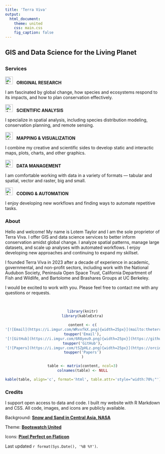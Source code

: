 ```yaml
---
title: 'Terra Viva'
output:
  html_document:
    theme: united
    css: main.css
    fig_caption: false
---
```


## GIS and Data Science for the Living Planet

## {.tabset .tabset-fade .tabset-pills}

### Services

![Research](https://i.imgur.com/RTyvYTX.png){width=25px} $~$ **ORIGINAL RESEARCH**

I am fascinated by global change, how species and ecosystems respond to its impacts, and how to plan conservation effectively.
<br>

![Analysis](https://i.imgur.com/FYvZsPV.png){width=25px} $~$ **SCIENTIFIC ANALYSIS**

I specialize in spatial analysis, including species distribution modeling, conservation planning, and remote sensing.
<br>

![Visualization](https://i.imgur.com/HAUEjvx.png){width=25px} $~$ **MAPPING & VISUALIZATION**

I combine my creative and scientific sides to develop static and interactic maps, plots, charts, and other graphics.
<br>

![Data](https://i.imgur.com/JOF7gzK.png){width=25px} $~$ **DATA MANAGEMENT**

I am comfortable working with data in a variety of formats --- tabular and spatial, vector and raster, big and small.
<br>

![Automation](https://i.imgur.com/7AzbJS1.png){width=25px} $~$ **CODING & AUTOMATION**

I enjoy developing new workflows and finding ways to automate repetitive tasks.
<br>

### About

Hello and welcome! My name is Lotem Taylor and I am the sole proprietor of Terra Viva. I offer GIS and data science services to better inform conservation amidst global change. I analyze spatial patterns, manage large datasets, and scale up analyses with automated workflows. I enjoy developing new approaches and continuing to expand my skillset.

I founded Terra Viva in 2023 after a decade of experience in academic, governmental, and non-profit sectors, including work with the National Audubon Society, Peninsula Open Space Trust, California Department of Fish and Wildlife, and Bartolome and Brashares Groups at UC Berkeley.

I would be excited to work with you. Please feel free to contact me with any questions or requests.

<br>
<center>

```r

library(knitr)
library(kableExtra)

content <- c(
'[![Email](https://i.imgur.com/WRvxfkX.png){width=25px}](mailto:theterraviva@gmail.com)',
toupper('Email'),
'[![GitHub](https://i.imgur.com/6R8yeu9.png){width=25px}](https://github.com/TheTerraViva/)',
toupper('GitHub'),
'[![Papers](https://i.imgur.com/tSZpHLz.png){width=25px}](https://orcid.org/0000-0002-4881-6928)',
toupper('Papers')
)

table <- matrix(content, ncol=3)
colnames(table) <- NULL

kable(table, align='c', format='html', table.attr='style="width:70%;"')

```

</center>

### Credits

I support open access to data and code. I built my website with R Markdown and CSS. All code, images, and icons are publicly available.

Background: **[Snow and Sand in Central Asia, NASA](https://www.nasa.gov/image-feature/snow-and-sand-in-central-asia)**

Theme: **[Bootswatch United](https://bootswatch.com/united/)**

Icons: **[Pixel Perfect on Flaticon](https://www.flaticon.com/authors/pixel-perfect)**

Last updated `r format(Sys.Date(), '%B %Y')`.

